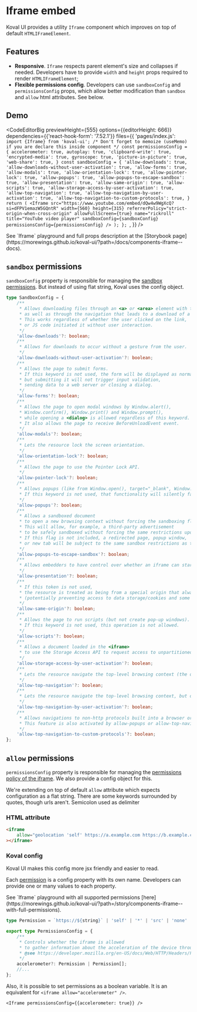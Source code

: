 
# Iframe embed

Koval UI provides a utility `Iframe` component which improves on top of default `HTMLIFrameElement`.

## Features

- **Responsive**. `Iframe` respects parent element's size and collapses if needed. Developers have to provide `width` and `height` props required to render `HTMLIFrameElement`;
- **Flexible permissions config**. Developers can use `sandboxConfig` and `permissionsConfig` props, which allow better modification than `sandbox` and `allow` html attributes. See below.

## Demo

<CodeEditorBig
    previewHeight={555}
    options={{editorHeight: 666}}
    dependencies={{'react-hook-form': '7.52.1'}}
    files={{
        'pages/index.js': `import {Iframe} from 'koval-ui';
/* Don't forget to memoize (useMemo) if you are declare this inside component */
const permissionsConfig = {
    accelerometer: true,
    autoplay: true,
    'clipboard-write': true,
    'encrypted-media': true,
    gyroscope: true,
    'picture-in-picture': true,
    'web-share': true,
}
const sandboxConfig = {
    'allow-downloads': true,
    'allow-downloads-without-user-activation': true,
    'allow-forms': true,
    'allow-modals': true,
    'allow-orientation-lock': true,
    'allow-pointer-lock': true,
    'allow-popups': true,
    'allow-popups-to-escape-sandbox': true,
    'allow-presentation': true,
    'allow-same-origin': true,
    'allow-scripts': true,
    'allow-storage-access-by-user-activation': true,
    'allow-top-navigation': true,
    'allow-top-navigation-by-user-activation': true,
    'allow-top-navigation-to-custom-protocols': true,
}
    return (
        <Iframe
          src="https://www.youtube.com/embed/dQw4w9WgXcQ?si=dFPV1emazW5GQntR"
          width={560}
          height={315}
          referrerPolicy="strict-origin-when-cross-origin"
          allowFullScreen={true}
          name="rickroll"
          title="YouTube video player"
          sandboxConfig={sandboxConfig}
          permissionsConfig={permissionsConfig} />
    );
};
`,
    }}
/>

<Callout type="info" emoji="💡️">
    See `Iframe` playground and full props description at the [Storybook
    page](https://morewings.github.io/koval-ui/?path=/docs/components-iframe--docs).
</Callout>

## `sandbox` permissions

`sandboxConfig` property is responsible for managing the [sandbox permissions](https://developer.mozilla.org/en-US/docs/Web/HTML/Element/iframe#sandbox). But instead of using flat string, Koval uses the config object.

```typescript
type SandboxConfig = {
    /**
     * Allows downloading files through an <a> or <area> element with the download attribute,
     * as well as through the navigation that leads to a download of a file.
     * This works regardless of whether the user clicked on the link,
     * or JS code initiated it without user interaction.
     */
    'allow-downloads'?: boolean;
    /**
     * Allows for downloads to occur without a gesture from the user.
     */
    'allow-downloads-without-user-activation'?: boolean;
    /**
     * Allows the page to submit forms.
     * If this keyword is not used, the form will be displayed as normal,
     * but submitting it will not trigger input validation,
     * sending data to a web server or closing a dialog.
     */
    'allow-forms'?: boolean;
    /**
     * Allows the page to open modal windows by Window.alert(),
     * Window.confirm(), Window.print() and Window.prompt(),
     * while opening a <dialog> is allowed regardless of this keyword.
     * It also allows the page to receive BeforeUnloadEvent event.
     */
    'allow-modals'?: boolean;
    /**
     * Lets the resource lock the screen orientation.
     */
    'allow-orientation-lock'?: boolean;
    /**
     * Allows the page to use the Pointer Lock API.
     */
    'allow-pointer-lock'?: boolean;
    /**
     * Allows popups (like from Window.open(), target="_blank", Window.showModalDialog()).
     * If this keyword is not used, that functionality will silently fail.
     */
    'allow-popups'?: boolean;
    /**
     * Allows a sandboxed document
     * to open a new browsing context without forcing the sandboxing flags upon it.
     * This will allow, for example, a third-party advertisement
     * to be safely sandboxed without forcing the same restrictions upon the page the ad links to.
     * If this flag is not included, a redirected page, popup window,
     * or new tab will be subject to the same sandbox restrictions as the originating <iframe>.
     */
    'allow-popups-to-escape-sandbox'?: boolean;
    /**
     * Allows embedders to have control over whether an iframe can start a presentation session.
     */
    'allow-presentation'?: boolean;
    /**
     * If this token is not used,
     * the resource is treated as being from a special origin that always fails the same-origin policy
     * (potentially preventing access to data storage/cookies and some JavaScript APIs).
     */
    'allow-same-origin'?: boolean;
    /**
     * Allows the page to run scripts (but not create pop-up windows).
     * If this keyword is not used, this operation is not allowed.
     */
    'allow-scripts'?: boolean;
    /**
     * Allows a document loaded in the <iframe>
     * to use the Storage Access API to request access to unpartitioned cookies.
     */
    'allow-storage-access-by-user-activation'?: boolean;
    /**
     * Lets the resource navigate the top-level browsing context (the one named _top).
     */
    'allow-top-navigation'?: boolean;
    /**
     * Lets the resource navigate the top-level browsing context, but only if initiated by a user gesture.
     */
    'allow-top-navigation-by-user-activation'?: boolean;
    /**
     * Allows navigations to non-http protocols built into a browser or registered by a website.
     * This feature is also activated by allow-popups or allow-top-navigation keyword.
     */
    'allow-top-navigation-to-custom-protocols'?: boolean;
};
```

## `allow` permissions

`permissionsConfig` property is responsible for managing the [permissions policy of the iframe](https://developer.mozilla.org/en-US/docs/Web/HTTP/Permissions_Policy). We also provide a config object for this.

We're extending on top of default `allow` attribute which expects configuration as a flat string. There are some keywords surrounded by quotes, though urls aren't. Semicolon used as delimiter

### HTML attribute

```html
<iframe
    allow="geolocation 'self' https://a.example.com https://b.example.com; accelerometer *"
></iframe>
```

### Koval config

Koval UI makes this config more jsx friendly and easier to read.

Each [permission](https://developer.mozilla.org/en-US/docs/Web/HTTP/Headers/Permissions-Policy) is a config property with its own name. Developers can provide one or many values to each property.

<Callout type="info" emoji="💡️">
    See `Iframe` playground with all supported permissions
    [here](https://morewings.github.io/koval-ui/?path=/story/components-iframe--with-full-permissions).
</Callout>

```typescript
type Permission = `https://${string}` | 'self' | '*' | 'src' | 'none' | boolean;

export type PermissionsConfig = {
    /**
     * Controls whether the iframe is allowed
     * to gather information about the acceleration of the device through the Accelerometer interface.
     * @see https://developer.mozilla.org/en-US/docs/Web/HTTP/Headers/Permissions-Policy/accelerometer
     */
    accelerometer?: Permission | Permission[];
    //...
};
```

Also, it is possible to set permissions as a boolean variable. It is an equivalent for `<iframe allow="accelerometer" />`.

```tsx
<Iframe permissionsConfig={{accelerometer: true}} />
```
